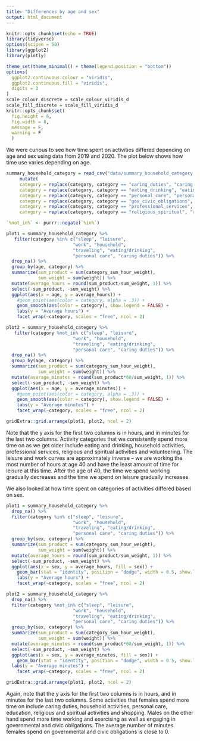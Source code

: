 ```yaml
---
title: "Differences by age and sex"
output: html_document
---
```


```r
knitr::opts_chunk$set(echo = TRUE)
library(tidyverse)
options(scipen = 50)
library(ggplot2)
library(plotly)

theme_set(theme_minimal() + theme(legend.position = "bottom"))
options(
  ggplot2.continuous.colour = "viridis",
  ggplot2.continuous.fill = "viridis",
  digits = 3
)
scale_colour_discrete = scale_colour_viridis_d
scale_fill_discrete = scale_fill_viridis_d 
knitr::opts_chunk$set(
  fig.height = 6,
  fig.width = 8,
  message = F,
  warning = F 
  )

```

We were curious to see how time spent on activities differed depending on age and sex using data from 2019 and 2020. The plot below shows how time use varies depending on age.  

```r
summary_household_category = read_csv("data/summary_household_category.csv") %>% 
     mutate(
     category = replace(category, category == "caring_duties", "caring duties"),
     category = replace(category, category == "eating_drinking", "eating/drinking"),
     category = replace(category, category == "personal_care", "personal care"),
     category = replace(category, category == "gov_civic_obligations", "gov/civic obligations"),
     category = replace(category, category == "professional_services", "professional services"),
     category = replace(category, category == "religious_spiritual", "religious/spiritual"))

`%not_in%` <- purrr::negate(`%in%`)

plot1 = summary_household_category %>% 
   filter(category %in% c("sleep", "leisure", 
                         "work", "household", 
                         "traveling", "eating/drinking", 
                         "personal care", "caring duties")) %>% 
  drop_na() %>% 
  group_by(age, category) %>% 
  summarize(sum_product = sum(category_sum_hour_weight), 
            sum_weight = sum(weight)) %>% 
  mutate(average_hours = round(sum_product/sum_weight, 1)) %>% 
  select(-sum_product, -sum_weight) %>% 
  ggplot(aes(x = age, y = average_hours)) +
    #geom_point(aes(color = category, alpha = .3)) +
    geom_smooth(aes(color = category), show.legend = FALSE) +
    labs(y = "Average hours") +
    facet_wrap(~category, scales = "free", ncol = 2)

plot2 = summary_household_category %>% 
   filter(category %not_in% c("sleep", "leisure", 
                         "work", "household", 
                         "traveling", "eating/drinking", 
                         "personal care", "caring duties")) %>% 
  drop_na() %>% 
  group_by(age, category) %>% 
  summarize(sum_product = sum(category_sum_hour_weight), 
            sum_weight = sum(weight)) %>% 
  mutate(average_minutes = round(sum_product*60/sum_weight, 1)) %>% 
  select(-sum_product, -sum_weight) %>% 
  ggplot(aes(x = age, y = average_minutes)) +
    #geom_point(aes(color = category, alpha = .3)) +
    geom_smooth(aes(color = category), show.legend = FALSE) +
    labs(y = "Average minutes") +
    facet_wrap(~category, scales = "free", ncol = 2)

gridExtra::grid.arrange(plot1, plot2, ncol = 2)

```

Note that the y axis for the first two columns is in hours, and in minutes for the last two columns. Activity categories that we consistently spend more time on as we get older include eating and drinking, household activities, professional services, religious and spiritual activities and volunteering. The leisure and work curves are approximately inverse -- we are working the most number of hours at age 40 and have the least amount of time for leisure at this time. After the age of 40, the time we spend working gradually decreases and the time we spend on leisure gradually increases. 

We also looked at how time spent on categories of activities differed based on sex. 

```r
plot1 = summary_household_category %>% 
  drop_na() %>% 
  filter(category %in% c("sleep", "leisure", 
                         "work", "household", 
                         "traveling", "eating/drinking", 
                         "personal care", "caring duties")) %>% 
  group_by(sex, category) %>% 
  summarize(sum_product = sum(category_sum_hour_weight), 
            sum_weight = sum(weight)) %>% 
  mutate(average_hours = round(sum_product/sum_weight, 1)) %>% 
  select(-sum_product, -sum_weight) %>% 
  ggplot(aes(x = sex, y = average_hours, fill = sex)) +
    geom_bar(stat = "identity", position = "dodge", width = 0.5, show.legend = FALSE) +
    labs(y = "Average hours") +
    facet_wrap(~category, scales = "free", ncol = 2)

plot2 = summary_household_category %>% 
  drop_na() %>% 
  filter(category %not_in% c("sleep", "leisure", 
                         "work", "household", 
                         "traveling", "eating/drinking", 
                         "personal care", "caring duties")) %>% 
  group_by(sex, category) %>% 
  summarize(sum_product = sum(category_sum_hour_weight), 
            sum_weight = sum(weight)) %>% 
  mutate(average_minutes = round(sum_product*60/sum_weight, 1)) %>% 
  select(-sum_product, -sum_weight) %>% 
  ggplot(aes(x = sex, y = average_minutes, fill = sex)) +
    geom_bar(stat = "identity", position = "dodge", width = 0.5, show.legend = FALSE) +
  labs(y = "Average minutes") +
    facet_wrap(~category, scales = "free", ncol = 2) 

gridExtra::grid.arrange(plot1, plot2, ncol = 2)

```

Again, note that the y axis for the first two columns is in hours, and in minutes for the last two columns. Some activities that females spend more time on include caring duties, household activities, personal care, education, religious and spiritual activities and shopping. Males on the other hand spend more time working and exercising as well as engaging in governmental and civic obligations. The average number of minutes females spend on governmental and civic obligations is close to 0. 

